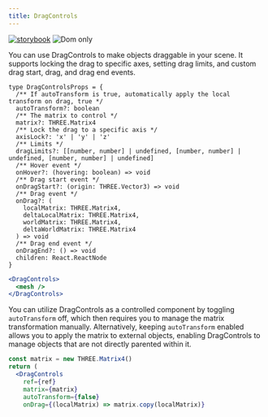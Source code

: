 ```yaml
---
title: DragControls
---
```


[![storybook](https://img.shields.io/badge/-storybook-%23ff69b4)](https://drei.vercel.app/?path=/story/gizmos-dragcontrols--drag-controls-story) ![Dom only](https://img.shields.io/badge/-Dom%20only-red)

You can use DragControls to make objects draggable in your scene. It supports locking the drag to specific axes, setting drag limits, and custom drag start, drag, and drag end events.

```tsx
type DragControlsProps = {
  /** If autoTransform is true, automatically apply the local transform on drag, true */
  autoTransform?: boolean
  /** The matrix to control */
  matrix?: THREE.Matrix4
  /** Lock the drag to a specific axis */
  axisLock?: 'x' | 'y' | 'z'
  /** Limits */
  dragLimits?: [[number, number] | undefined, [number, number] | undefined, [number, number] | undefined]
  /** Hover event */
  onHover?: (hovering: boolean) => void
  /** Drag start event */
  onDragStart?: (origin: THREE.Vector3) => void
  /** Drag event */
  onDrag?: (
    localMatrix: THREE.Matrix4,
    deltaLocalMatrix: THREE.Matrix4,
    worldMatrix: THREE.Matrix4,
    deltaWorldMatrix: THREE.Matrix4
  ) => void
  /** Drag end event */
  onDragEnd?: () => void
  children: React.ReactNode
}
```

```jsx
<DragControls>
  <mesh />
</DragControls>
```

You can utilize DragControls as a controlled component by toggling `autoTransform` off, which then requires you to manage the matrix transformation manually. Alternatively, keeping `autoTransform` enabled allows you to apply the matrix to external objects, enabling DragControls to manage objects that are not directly parented within it.

```jsx
const matrix = new THREE.Matrix4()
return (
  <DragControls
    ref={ref}
    matrix={matrix}
    autoTransform={false}
    onDrag={(localMatrix) => matrix.copy(localMatrix)}
```
